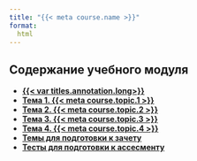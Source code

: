 ```yaml
---
title: "{{< meta course.name >}}"
format:
  html
---
```


## Содержание учебного модуля

- [**{{< var titles.annotation.long>}} **](annotation.qmd)
- [**Тема 1. {{< meta course.topic.1 >}}**](01/)
- [**Тема 2. {{< meta course.topic.2 >}}**](02/)
- [**Тема 3. {{< meta course.topic.3 >}}**](03/)
- [**Тема 4. {{< meta course.topic.4 >}}**](04/)
- [**Темы для подготовки к зачету**](credit.qmd)
- [**Тесты для подготовки к ассесменту**](assessment.qmd)
